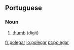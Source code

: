 ==Portuguese==

===Noun===
{{infl|pt|noun|g=m}}

# [[thumb]] (digit)

{{tbot entry|Portuguese|thumb|2007|November}}

[[fr:polegar]]
[[lo:polegar]]
[[pt:polegar]]